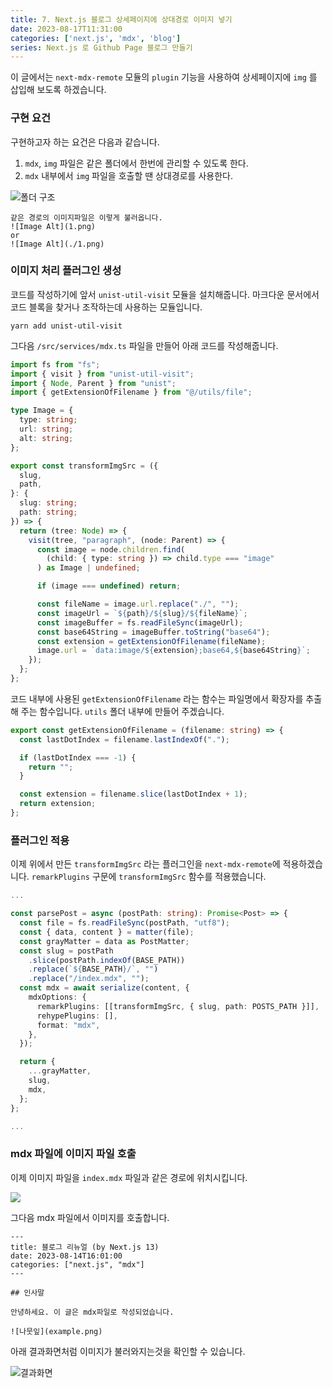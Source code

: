 ```yaml
---
title: 7. Next.js 블로그 상세페이지에 상대경로 이미지 넣기
date: 2023-08-17T11:31:00
categories: ['next.js', 'mdx', 'blog']
series: Next.js 로 Github Page 블로그 만들기
---
```


이 글에서는 `next-mdx-remote` 모듈의 `plugin` 기능을 사용하여 상세페이지에 `img` 를 삽입해 보도록 하겠습니다.

### 구현 요건

구현하고자 하는 요건은 다음과 같습니다.

1. `mdx`, `img` 파일은 같은 폴더에서 한번에 관리할 수 있도록 한다.
2. `mdx` 내부에서 `img` 파일을 호출할 땐 상대경로를 사용한다.

![폴더 구조](1.png)

```md:example.mdx
같은 경로의 이미지파일은 이렇게 불러옵니다.
![Image Alt](1.png)
or
![Image Alt](./1.png)
```

### 이미지 처리 플러그인 생성

코드를 작성하기에 앞서 `unist-util-visit` 모듈을 설치해줍니다.
마크다운 문서에서 코드 블록을 찾거나 조작하는데 사용하는 모듈입니다.

```
yarn add unist-util-visit
```

그다음 `/src/services/mdx.ts` 파일을 만들어 아래 코드를 작성해줍니다.

```ts:/src/services/mdx.ts
import fs from "fs";
import { visit } from "unist-util-visit";
import { Node, Parent } from "unist";
import { getExtensionOfFilename } from "@/utils/file";

type Image = {
  type: string;
  url: string;
  alt: string;
};

export const transformImgSrc = ({
  slug,
  path,
}: {
  slug: string;
  path: string;
}) => {
  return (tree: Node) => {
    visit(tree, "paragraph", (node: Parent) => {
      const image = node.children.find(
        (child: { type: string }) => child.type === "image"
      ) as Image | undefined;

      if (image === undefined) return;

      const fileName = image.url.replace("./", "");
      const imageUrl = `${path}/${slug}/${fileName}`;
      const imageBuffer = fs.readFileSync(imageUrl);
      const base64String = imageBuffer.toString("base64");
      const extension = getExtensionOfFilename(fileName);
      image.url = `data:image/${extension};base64,${base64String}`;
    });
  };
};
```

코드 내부에 사용된 `getExtensionOfFilename` 라는 함수는 파일명에서 확장자를 추출해 주는 함수입니다.
`utils` 폴더 내부에 만들어 주겠습니다.

```ts:/src/utils/file.ts
export const getExtensionOfFilename = (filename: string) => {
  const lastDotIndex = filename.lastIndexOf(".");

  if (lastDotIndex === -1) {
    return "";
  }

  const extension = filename.slice(lastDotIndex + 1);
  return extension;
};
```

### 플러그인 적용

이제 위에서 만든 `transformImgSrc` 라는 플러그인을 `next-mdx-remote`에 적용하겠습니다.
`remarkPlugins` 구문에 `transformImgSrc` 함수를 적용했습니다.

```ts:/src/services/post.ts
...

const parsePost = async (postPath: string): Promise<Post> => {
  const file = fs.readFileSync(postPath, "utf8");
  const { data, content } = matter(file);
  const grayMatter = data as PostMatter;
  const slug = postPath
    .slice(postPath.indexOf(BASE_PATH))
    .replace(`${BASE_PATH}/`, "")
    .replace("/index.mdx", "");
  const mdx = await serialize(content, {
    mdxOptions: {
      remarkPlugins: [[transformImgSrc, { slug, path: POSTS_PATH }]],
      rehypePlugins: [],
      format: "mdx",
    },
  });

  return {
    ...grayMatter,
    slug,
    mdx,
  };
};

...
```

### mdx 파일에 이미지 파일 호출

이제 이미지 파일을 `index.mdx` 파일과 같은 경로에 위치시킵니다.

![](2.png)

그다음 mdx 파일에서 이미지를 호출합니다.

```md:/contents/posts/1/index.mdx
---
title: 블로그 리뉴얼 (by Next.js 13)
date: 2023-08-14T16:01:00
categories: ["next.js", "mdx"]
---

## 인사말

안녕하세요. 이 글은 mdx파일로 작성되었습니다.

![나뭇잎](example.png)
```

아래 결과화면처럼 이미지가 불러와지는것을 확인할 수 있습니다.

![결과화면](3.png)
